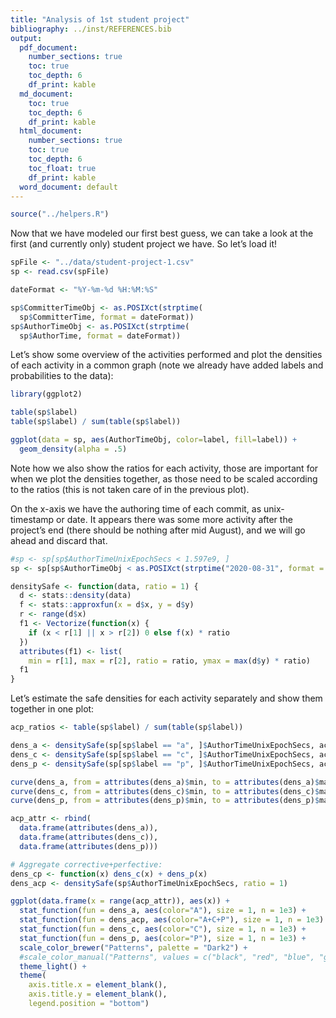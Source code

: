 ```yaml
---
title: "Analysis of 1st student project"
bibliography: ../inst/REFERENCES.bib
output:
  pdf_document:
    number_sections: true
    toc: true
    toc_depth: 6
    df_print: kable
  md_document:
    toc: true
    toc_depth: 6
    df_print: kable
  html_document:
    number_sections: true
    toc: true
    toc_depth: 6
    toc_float: true
    df_print: kable
  word_document: default
---
```


```r
source("../helpers.R")
```

Now that we have modeled our first best guess, we can take a look at the first (and currently only) student project we have. So let's load it!

```r
spFile <- "../data/student-project-1.csv"
sp <- read.csv(spFile)

dateFormat <- "%Y-%m-%d %H:%M:%S"

sp$CommitterTimeObj <- as.POSIXct(strptime(
  sp$CommitterTime, format = dateFormat))
sp$AuthorTimeObj <- as.POSIXct(strptime(
  sp$AuthorTime, format = dateFormat))
```

Let's show some overview of the activities performed and plot the densities of each activity in a common graph (note we already have added labels and probabilities to the data):

```r
library(ggplot2)

table(sp$label)
table(sp$label) / sum(table(sp$label))

ggplot(data = sp, aes(AuthorTimeObj, color=label, fill=label)) +
  geom_density(alpha = .5)
```

Note how we also show the ratios for each activity, those are important for when we plot the densities together, as those need to be scaled according to the ratios (this is not taken care of in the previous plot).

On the x-axis we have the authoring time of each commit, as unix-timestamp or date. It appears there was some more activity after the project's end (there should be nothing after mid August), and we will go ahead and discard that.

```r
#sp <- sp[sp$AuthorTimeUnixEpochSecs < 1.597e9, ]
sp <- sp[sp$AuthorTimeObj < as.POSIXct(strptime("2020-08-31", format = "%Y-%m-%d")), ]
```


```r
densitySafe <- function(data, ratio = 1) {
  d <- stats::density(data)
  f <- stats::approxfun(x = d$x, y = d$y)
  r <- range(d$x)
  f1 <- Vectorize(function(x) {
    if (x < r[1] || x > r[2]) 0 else f(x) * ratio
  })
  attributes(f1) <- list(
    min = r[1], max = r[2], ratio = ratio, ymax = max(d$y) * ratio)
  f1
}
```

Let's estimate the safe densities for each activity separately and show them together in one plot:

```r
acp_ratios <- table(sp$label) / sum(table(sp$label))

dens_a <- densitySafe(sp[sp$label == "a", ]$AuthorTimeUnixEpochSecs, acp_ratios[["a"]])
dens_c <- densitySafe(sp[sp$label == "c", ]$AuthorTimeUnixEpochSecs, acp_ratios[["c"]])
dens_p <- densitySafe(sp[sp$label == "p", ]$AuthorTimeUnixEpochSecs, acp_ratios[["p"]])

curve(dens_a, from = attributes(dens_a)$min, to = attributes(dens_a)$max)
curve(dens_c, from = attributes(dens_c)$min, to = attributes(dens_c)$max, add = TRUE)
curve(dens_p, from = attributes(dens_p)$min, to = attributes(dens_p)$max, add = TRUE)
```
```r
acp_attr <- rbind(
  data.frame(attributes(dens_a)),
  data.frame(attributes(dens_c)),
  data.frame(attributes(dens_p)))

# Aggregate corrective+perfective:
dens_cp <- function(x) dens_c(x) + dens_p(x)
dens_acp <- densitySafe(sp$AuthorTimeUnixEpochSecs, ratio = 1)

ggplot(data.frame(x = range(acp_attr)), aes(x)) +
  stat_function(fun = dens_a, aes(color="A"), size = 1, n = 1e3) +
  stat_function(fun = dens_acp, aes(color="A+C+P"), size = 1, n = 1e3) +
  stat_function(fun = dens_c, aes(color="C"), size = 1, n = 1e3) +
  stat_function(fun = dens_p, aes(color="P"), size = 1, n = 1e3) +
  scale_color_brewer("Patterns", palette = "Dark2") +
  #scale_color_manual("Patterns", values = c("black", "red", "blue", "green")) +
  theme_light() +
  theme(
    axis.title.x = element_blank(),
    axis.title.y = element_blank(),
    legend.position = "bottom")
```












